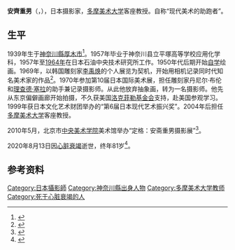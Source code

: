 {{人物信息框
| 姓名     = 安齊重男
| 性别     = 男
| 出生日期 = 1939年
| 出生地点 = 
| 逝世日期 = 2020年8月13日
| 逝世地点 = 
| 职业     = 摄影家
}}
'''安齊重男'''（{{jpn|j=安齊 重男|hg=あんざい しげお|rm=Anzai Shigeo|f=y}}，{{bd|1939年||2020年|8月13日|catIdx=Anzai}}），日本摄影家，[[多摩美术大学|多摩美术大学]]客座教授。自称“现代美术的助跑者”。

== 生平 ==
1939年生于[[神奈川縣|神奈川縣]][[厚木市|厚木市]]<ref>{{Cite web|title=ギャラリー　ときの忘れもの　安齊重男(ANZAI Shigeo)|url=http://www.tokinowasuremono.com/artist-d51-anzai/index.html|website=ときの忘れもの|accessdate=2020-10-12|archive-date=2019-05-03|archive-url=https://web.archive.org/web/20190503003530/http://tokinowasuremono.com/artist-d51-anzai/index.html|dead-url=no}}</ref>。1957年毕业于神奈川县立平塚高等学校应用化学科，1957年至[[1964年|1964年]]在日本石油中央技术研究所工作。1950年代后期开始[[自主學習|自学]]绘画。1969年，以韩国雕刻家[[李禹焕|李禹焕]]的个人展览为契机，开始用相机记录同时代知名美术家的作品<ref>{{cite web |title=安齊重男さん　現代美術の現場を撮った写真家 |url=https://www.asahi.com/articles/DA3S14679479.html |publisher=[[朝日新闻|朝日新闻]] |language=ja |date=2020-10-31 |access-date=2021-02-14 |archive-date=2020-12-19 |archive-url=https://web.archive.org/web/20201219193126/https://www.asahi.com/articles/DA3S14679479.html |dead-url=no }}</ref>。1970年参加第10届日本国际美术展，担任雕刻家丹尼尔·布伦和[[里查·塞拉|理查德·塞拉]]的助手兼记录摄影师。从此他放弃抽象画，转为一名摄影师。他先从东京偏僻画廊开始拍摄，不久获美国[[洛克菲勒基金会|洛克菲勒基金会]]支持，赴美国参观学习。1999年获日本文化艺术财团举办的“第6届日本现代艺术振兴奖”。2004年后担任[[多摩美术大学|多摩美术大学]]客座教授。

2010年5月，北京市[[中央美术学院|中央美术学院]]美术馆举办“定格：安斋重男摄影展”<ref>{{cite web |title=安斋重男定格艺术史的2000个瞬间 |url=https://news.artron.net/20100706/n112328_1.html |publisher=雅昌艺术网 |date=2010-07-06}}</ref>。

2020年8月13日因[[心脏衰竭|心脏衰竭]]逝世，终年81岁<ref>{{cite web |title=【訃報】本学客員教授 安齊重男氏 |url=https://prtimes.jp/main/html/rd/p/000000027.000034331.html |publisher=多摩美术大学 |language=ja |date=2020-08-19 |access-date=2021-02-14 |archive-date=2021-03-09 |archive-url=https://web.archive.org/web/20210309175148/https://prtimes.jp/main/html/rd/p/000000027.000034331.html |dead-url=no }}</ref>。
== 参考资料 ==
{{reflist}}
{{Authority control}}
{{DEFAULTSORT:Anzai, Shigeo}}
[[Category:日本攝影師|Category:日本攝影師]]
[[Category:神奈川縣出身人物|Category:神奈川縣出身人物]]
[[Category:多摩美术大学教师|Category:多摩美术大学教师]]
[[Category:死于心脏衰竭的人|Category:死于心脏衰竭的人]]